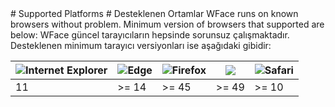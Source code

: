 
<MultiLang lang="en">
  # Supported Platforms
</MultiLang>
<MultiLang lang="tr">
  # Desteklenen Ortamlar
</MultiLang>

<MultiLang lang="en">
WFace runs on known browsers without problem. Minimum version of browsers that supported are below:
</MultiLang>
<MultiLang lang="tr">
  WFace güncel tarayıcıların hepsinde sorunsuz çalışmaktadır. 
Desteklenen minimum tarayıcı versiyonları ise aşağıdaki gibidir:
</MultiLang>



| ![Internet Explorer](https://www.w3schools.com//images/compatible_ie.gif) | ![Edge](https://www.w3schools.com//images/compatible_edge.gif)  | ![Firefox](https://www.w3schools.com//images/compatible_firefox.gif) | ![](https://www.w3schools.com//images/compatible_chrome.gif) | ![Safari](https://www.w3schools.com//images/compatible_safari.gif) |
|----|-------|---------|--------|--------|
| 11 | >= 14 | >= 45   | >= 49  | >= 10  |